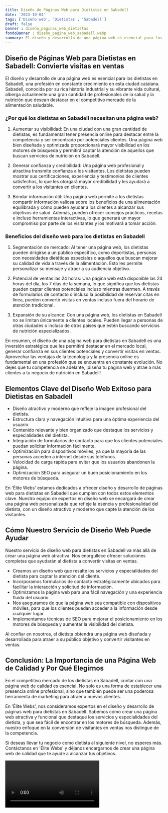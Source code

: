 ```yaml
---
title: Diseño de Páginas Web para Dietistas en Sabadell
date: '2023-10-04'
tags: ['Diseño web', 'Dietistas', 'Sabadell']
draft: false
banner : diseño_paginas_web_dietistas
fondoBanner : diseño_pagina_web_sabadell.webp
summary: El diseño y desarrollo de una página web es esencial para los dietistas en Sabadell, una profesión en constante crecimiento en esta ciudad catalana. Sabadell, conocida por su rica historia industrial y su vibrante vida cultural, alberga actualmente una gran cantidad de profesionales de la salud y la nutrición que desean destacar en el competitivo mercado de la alimentación saludable.
---
```


## Diseño de Páginas Web para Dietistas en Sabadell: Convierte visitas en ventas

El diseño y desarrollo de una página web es esencial para los dietistas en Sabadell, una profesión en constante crecimiento en esta ciudad catalana. Sabadell, conocida por su rica historia industrial y su vibrante vida cultural, alberga actualmente una gran cantidad de profesionales de la salud y la nutrición que desean destacar en el competitivo mercado de la alimentación saludable.

### ¿Por qué los dietistas en Sabadell necesitan una página web?

1. Aumentar su visibilidad: En una ciudad con una gran cantidad de dietistas, es fundamental tener presencia online para destacar entre la competencia y ser encontrado por potenciales clientes. Una página web bien diseñada y optimizada proporcionará mayor visibilidad en los motores de búsqueda y permitirá captar la atención de aquellos que buscan servicios de nutrición en Sabadell.

2. Generar confianza y credibilidad: Una página web profesional y atractiva transmite confianza a los visitantes. Los dietistas pueden mostrar sus certificaciones, experiencia y testimonios de clientes satisfechos, lo que les otorgará mayor credibilidad y les ayudará a convertir a los visitantes en clientes.

3. Brindar información útil: Una página web permite a los dietistas compartir información valiosa sobre los beneficios de una alimentación equilibrada y cómo pueden ayudar a los clientes a alcanzar sus objetivos de salud. Además, pueden ofrecer consejos prácticos, recetas e incluso herramientas interactivas, lo que generará un mayor compromiso por parte de los visitantes y los motivará a tomar acción.

### Beneficios del diseño web para los dietistas en Sabadell

1. Segmentación de mercado: Al tener una página web, los dietistas pueden dirigirse a un público específico, como deportistas, personas con necesidades dietéticas especiales o aquellos que buscan mejorar su calidad de vida a través de la alimentación. Esto les permite personalizar su mensaje y atraer a su audiencia objetivo.

2. Potencial de ventas las 24 horas: Una página web está disponible las 24 horas del día, los 7 días de la semana, lo que significa que los dietistas pueden captar clientes potenciales incluso mientras duermen. A través de formularios de contacto o incluso la posibilidad de reservar citas en línea, pueden convertir visitas en ventas incluso fuera del horario de atención tradicional.

3. Expansión de su alcance: Con una página web, los dietistas en Sabadell no se limitan únicamente a clientes locales. Pueden llegar a personas de otras ciudades o incluso de otros países que estén buscando servicios de nutrición especializados.

En resumen, el diseño de una página web para dietistas en Sabadell es una inversión estratégica que les permitirá destacar en el mercado local, generar confianza en sus clientes potenciales y convertir visitas en ventas. Aprovechar las ventajas de la tecnología y la presencia online es fundamental en una profesión que se encuentra en constante evolución. No dejes que tu competencia se adelante, ¡diseña tu página web y atrae a más clientes a tu negocio de nutrición en Sabadell!

<GifSeo />

<Cta />

## Elementos Clave del Diseño Web Exitoso para Dietistas en Sabadell

- Diseño atractivo y moderno que refleje la imagen profesional del dietista.
- Estructura clara y navegación intuitiva para una óptima experiencia del usuario.
- Contenido relevante y bien organizado que destaque los servicios y especialidades del dietista.
- Integración de formularios de contacto para que los clientes potenciales puedan solicitar información fácilmente.
- Optimización para dispositivos móviles, ya que la mayoría de las personas acceden a internet desde sus teléfonos.
- Velocidad de carga rápida para evitar que los usuarios abandonen la página.
- Optimización SEO para asegurar un buen posicionamiento en los motores de búsqueda.

En 'Élite Webs' estamos dedicados a ofrecer diseño y desarrollo de páginas web para dietistas en Sabadell que cumplen con todos estos elementos clave. Nuestro equipo de expertos en diseño web se encargará de crear una página web personalizada que refleje la esencia y profesionalidad del dietista, con un diseño atractivo y moderno que capte la atención de los visitantes.

## Cómo Nuestro Servicio de Diseño Web Puede Ayudar

Nuestro servicio de diseño web para dietistas en Sabadell va más allá de crear una página web atractiva. Nos enorgullece ofrecer soluciones completas que ayudarán al dietista a convertir visitas en ventas.

- Creamos un diseño web que resalte los servicios y especialidades del dietista para captar la atención del cliente.
- Incorporamos formularios de contacto estratégicamente ubicados para facilitar la interacción y solicitud de información.
- Optimizamos la página web para una fácil navegación y una experiencia fluida del usuario.
- Nos aseguramos de que la página web sea compatible con dispositivos móviles, para que los clientes puedan acceder a la información desde cualquier lugar.
- Implementamos técnicas de SEO para mejorar el posicionamiento en los motores de búsqueda y aumentar la visibilidad del dietista.

Al confiar en nosotros, el dietista obtendrá una página web diseñada y desarrollada para atraer a su público objetivo y convertir visitantes en ventas.

## Conclusión: La Importancia de una Página Web de Calidad y Por Qué Elegirnos

En el competitivo mercado de los dietistas en Sabadell, contar con una página web de calidad es esencial. No solo es una forma de establecer una presencia online profesional, sino que también puede ser una poderosa herramienta de marketing para atraer a nuevos clientes.

En 'Élite Webs', nos consideramos expertos en el diseño y desarrollo de páginas web para dietistas en Sabadell. Sabemos cómo crear una página web atractiva y funcional que destaque los servicios y especialidades del dietista, y que sea fácil de encontrar en los motores de búsqueda. Además, nuestro enfoque en la conversión de visitantes en ventas nos distingue de la competencia.

Si deseas llevar tu negocio como dietista al siguiente nivel, no esperes más. Contáctanos en 'Élite Webs' y déjanos encargarnos de crear una página web de calidad que te ayude a alcanzar tus objetivos.

<Video />

<CtaBot job='Dietistas' city='Sabadell'/>

<Gmaps query='Sabadell+españa+maps' />